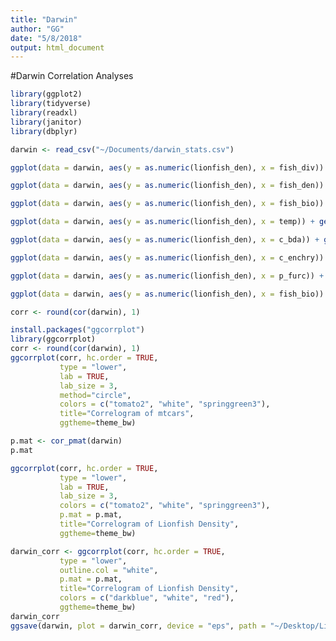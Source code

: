 ```yaml
---
title: "Darwin"
author: "GG"
date: "5/8/2018"
output: html_document
---
```

#Darwin Correlation Analyses
```r
library(ggplot2)
library(tidyverse)
library(readxl)
library(janitor)
library(dbplyr)
```

```r
darwin <- read_csv("~/Documents/darwin_stats.csv")
```

```r
ggplot(data = darwin, aes(y = as.numeric(lionfish_den), x = fish_div)) + geom_point() + geom_smooth(method='lm',formula=y~x)
```

```r
ggplot(data = darwin, aes(y = as.numeric(lionfish_den), x = fish_den)) + geom_point() + geom_smooth(method='lm',formula=y~x)
```
```r
ggplot(data = darwin, aes(y = as.numeric(lionfish_den), x = fish_bio)) + geom_point() + geom_smooth(method='lm',formula=y~x)
```

```r
ggplot(data = darwin, aes(y = as.numeric(lionfish_den), x = temp)) + geom_point() + geom_smooth(method='lm',formula=y~x)
```

```r
ggplot(data = darwin, aes(y = as.numeric(lionfish_den), x = c_bda)) + geom_point() + geom_smooth(method='lm',formula=y~x)
```

```r
ggplot(data = darwin, aes(y = as.numeric(lionfish_den), x = c_enchry)) + geom_point() + geom_smooth(method='lm',formula=y~x)
```

```r
ggplot(data = darwin, aes(y = as.numeric(lionfish_den), x = p_furc)) + geom_point() + geom_smooth(method='lm',formula=y~x)
```

```r
ggplot(data = darwin, aes(y = as.numeric(lionfish_den), x = fish_bio)) + geom_point() + geom_smooth(method='lm',formula=y~x)
```

```r
corr <- round(cor(darwin), 1)
```

```r
install.packages("ggcorrplot")
library(ggcorrplot)
corr <- round(cor(darwin), 1)
ggcorrplot(corr, hc.order = TRUE, 
           type = "lower", 
           lab = TRUE, 
           lab_size = 3, 
           method="circle", 
           colors = c("tomato2", "white", "springgreen3"), 
           title="Correlogram of mtcars", 
           ggtheme=theme_bw)
```
```r
p.mat <- cor_pmat(darwin)
p.mat

```

```r
ggcorrplot(corr, hc.order = TRUE, 
           type = "lower", 
           lab = TRUE, 
           lab_size = 3, 
           colors = c("tomato2", "white", "springgreen3"),
           p.mat = p.mat,
           title="Correlogram of Lionfish Density", 
           ggtheme=theme_bw)
```
```r
darwin_corr <- ggcorrplot(corr, hc.order = TRUE, 
           type = "lower", 
           outline.col = "white",
           p.mat = p.mat,
           title="Correlogram of Lionfish Density", 
           colors = c("darkblue", "white", "red"),
           ggtheme=theme_bw)
darwin_corr
ggsave(darwin, plot = darwin_corr, device = "eps", path = "~/Desktop/Lionfish")
```






